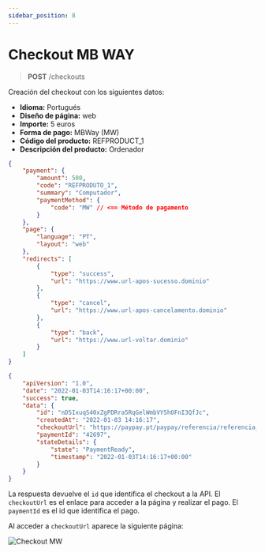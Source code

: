 ```yaml
---
sidebar_position: 8
---
```


# Checkout MB WAY

> **POST** /checkouts

Creación del checkout con los siguientes datos:

- **Idioma:** Portugués
- **Diseño de página:** web
- **Importe:** 5 euros
- **Forma de pago:** MBWay (MW)
- **Código del producto:** REFPRODUCT_1
- **Descripción del producto:** Ordenador


<Tabs>
<TabItem value="solicitud" label="Solicitud">

```json
{
	"payment": {
		"amount": 500,
		"code": "REFPRODUTO_1",
		"summary": "Computador",
		"paymentMethod": {
			"code": "MW" // <== Método de pagamento
		}
	},
	"page": {
		"language": "PT",
		"layout": "web"
	},
	"redirects": [
		{
			"type": "success",
			"url": "https://www.url-apos-sucesso.dominio"
		},
		{
			"type": "cancel",
			"url": "https://www.url-apos-cancelamento.dominio"
		},
		{
			"type": "back",
			"url": "https://www.url-voltar.dominio"
		}
	]
}
```

</TabItem>
<TabItem value="respuesta" label="Respuesta">

```json
{
	"apiVersion": "1.0",
	"date": "2022-01-03T14:16:17+00:00",
	"success": true,
	"data": {
		"id": "nD5IxuqS40xZgPDRra5RqGelWmbVY5hOFnI3QfJc",
		"createdAt": "2022-01-03 14:16:17",
		"checkoutUrl": "https://paypay.pt/paypay/referencia/referencia_c/pay/a04120574e15134a6352f9619ea6cfbf051c18e9/paypay/nD5IxuqS40xZgPDRra5RqGelWmbVY5hOFnI3QfJc",
		"paymentId": "42697",
		"stateDetails": {
			"state": "PaymentReady",
			"timestamp": "2022-01-03T14:16:17+00:00"
		}
	}
}
```

</TabItem>
</Tabs>

La respuesta devuelve el `id` que identifica el checkout a la API.
El `checkoutUrl` es el enlace para acceder a la página y realizar el pago.
El `paymentId` es el id que identifica el pago.

Al acceder a `checkoutUrl` aparece la siguiente página:

![Checkout MW](../../../../../_media/checkout-mw.jpg)
